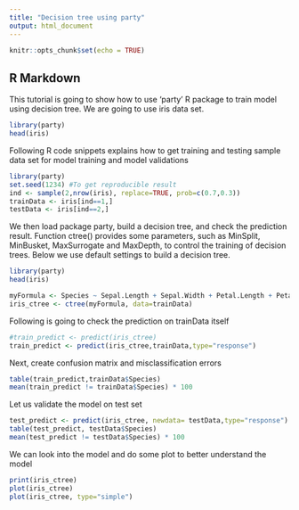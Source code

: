 ```yaml
---
title: "Decision tree using party"
output: html_document
---
```


```r
knitr::opts_chunk$set(echo = TRUE)
```

## R Markdown

This tutorial is going to show how to use ‘party’ R package to train model using decision tree. We are going to use iris data set.
```r
library(party)
head(iris)
```

Following R code snippets explains how to get training and testing sample data set for model training and model validations

```r
library(party)
set.seed(1234) #To get reproducible result
ind <- sample(2,nrow(iris), replace=TRUE, prob=c(0.7,0.3))
trainData <- iris[ind==1,]
testData <- iris[ind==2,]
```

We then load package party, build a decision tree, and check the prediction result. Function ctree() provides some parameters, such as MinSplit, MinBusket, MaxSurrogate and MaxDepth, to control the training of decision trees. Below we use default settings to build a decision tree.

```r
library(party)
head(iris)
```


```r
myFormula <- Species ~ Sepal.Length + Sepal.Width + Petal.Length + Petal.Width
iris_ctree <- ctree(myFormula, data=trainData)
```

Following is going to check the prediction on trainData itself
```r
#train_predict <- predict(iris_ctree)
train_predict <- predict(iris_ctree,trainData,type="response")
```

Next, create confusion matrix and misclassification errors
```r
table(train_predict,trainData$Species)
mean(train_predict != trainData$Species) * 100
```

Let us validate the model on test set
```r
test_predict <- predict(iris_ctree, newdata= testData,type="response")
table(test_predict, testData$Species)
mean(test_predict != testData$Species) * 100
```

We can look into the model and do some plot to better understand the model
```r
print(iris_ctree)
plot(iris_ctree)
plot(iris_ctree, type="simple")
```
